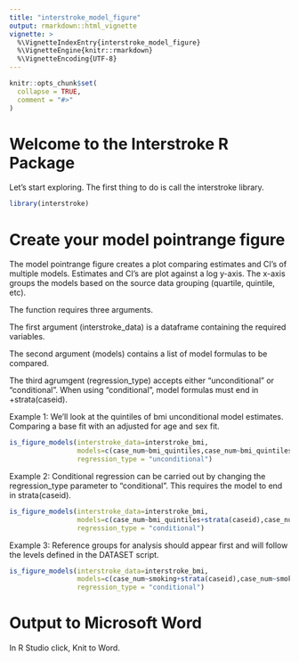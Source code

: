 ```yaml
---
title: "interstroke_model_figure"
output: rmarkdown::html_vignette
vignette: >
  %\VignetteIndexEntry{interstroke_model_figure}
  %\VignetteEngine{knitr::rmarkdown}
  %\VignetteEncoding{UTF-8}
---
```


```r
knitr::opts_chunk$set(
  collapse = TRUE,
  comment = "#>"
)
```

# Welcome to the Interstroke R Package
Let's start exploring. The first thing to do is call the interstroke library.

```r
library(interstroke)
```

# Create your model pointrange figure
The model pointrange figure creates a plot comparing estimates and CI's of multiple models. Estimates and CI's are plot against a log y-axis. The x-axis groups the models based on the source data grouping (quartile, quintile, etc). 

The function requires three arguments. 

The first argument (interstroke_data) is a dataframe containing the required variables. 

The second argument (models) contains a list of model formulas to be compared. 

The third agrumgent (regression_type) accepts either "unconditional" or "conditional". When using "conditional", model formulas must end in +strata(caseid). 

Example 1: We'll look at the quintiles of bmi unconditional model estimates. Comparing a base fit with an adjusted for age and sex fit.

```r

is_figure_models(interstroke_data=interstroke_bmi, 
                 models=c(case_num~bmi_quintiles,case_num~bmi_quintiles+eage+esex),
                 regression_type = "unconditional")

```

Example 2: Conditional regression can be carried out by changing the regression_type parameter to "conditional". This requires the model to end in strata(caseid). 

```r

is_figure_models(interstroke_data=interstroke_bmi, 
                 models=c(case_num~bmi_quintiles+strata(caseid),case_num~bmi_quintiles+eage+esex+strata(caseid)),
                 regression_type = "conditional")

```
Example 3: Reference groups for analysis should appear first and will follow the levels defined in the DATASET script. 

```r

is_figure_models(interstroke_data=interstroke_bmi,
                 models=c(case_num~smoking+strata(caseid),case_num~smoking+eage+esex+whr+strata(caseid)),
                 regression_type = "conditional")

```

# Output to Microsoft Word

In R Studio click, Knit to Word.
